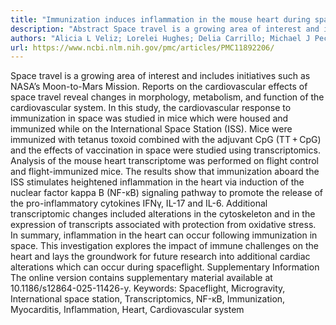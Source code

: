 ```yaml
---
title: "Immunization induces inflammation in the mouse heart during spaceflight"
description: "Abstract Space travel is a growing area of interest and includes initiatives such as NASA’s Moon-to-Mars Mission. Reports on the cardiovascular effects of space travel reveal changes in morphology, me..."
authors: "Alicia L Veliz; Lorelei Hughes; Delia Carrillo; Michael J Pecaut; Mary Kearns-Jonker"
url: https://www.ncbi.nlm.nih.gov/pmc/articles/PMC11892206/
---
```


Space travel is a growing area of interest and includes initiatives such as NASA’s Moon-to-Mars Mission. Reports on the cardiovascular effects of space travel reveal changes in morphology, metabolism, and function of the cardiovascular system. In this study, the cardiovascular response to immunization in space was studied in mice which were housed and immunized while on the International Space Station (ISS). Mice were immunized with tetanus toxoid combined with the adjuvant CpG (TT + CpG) and the effects of vaccination in space were studied using transcriptomics. Analysis of the mouse heart transcriptome was performed on flight control and flight-immunized mice. The results show that immunization aboard the ISS stimulates heightened inflammation in the heart via induction of the nuclear factor kappa B (NF-κB) signaling pathway to promote the release of the pro-inflammatory cytokines IFNγ, IL-17 and IL-6. Additional transcriptomic changes included alterations in the cytoskeleton and in the expression of transcripts associated with protection from oxidative stress. In summary, inflammation in the heart can occur following immunization in space. This investigation explores the impact of immune challenges on the heart and lays the groundwork for future research into additional cardiac alterations which can occur during spaceflight. Supplementary Information The online version contains supplementary material available at 10.1186/s12864-025-11426-y. Keywords: Spaceflight, Microgravity, International space station, Transcriptomics, NF-κB, Immunization, Myocarditis, Inflammation, Heart, Cardiovascular system
